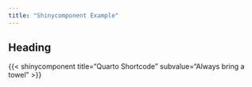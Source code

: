 ```yaml
---
title: "Shinycomponent Example"
---
```


## Heading

{{< shinycomponent title="Quarto Shortcode" subvalue="Always bring a towel" >}}




